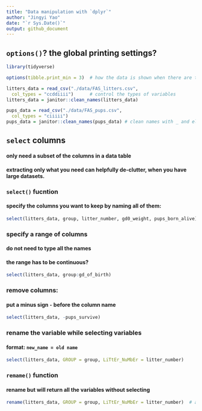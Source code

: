 ```yaml
---
title: "Data manipulation with `dplyr`"
author: "Jingyi Yao"
date: "`r Sys.Date()`"
output: github_document
---
```


## **`options()`**? the global printing settings?
```r
library(tidyverse)

options(tibble.print_min = 3)  # how the data is shown when there are too much data\

```

```r
litters_data = read_csv("./data/FAS_litters.csv",
  col_types = "ccddiiii")      # control the types of variables
litters_data = janitor::clean_names(litters_data)

pups_data = read_csv("./data/FAS_pups.csv",
  col_types = "ciiiii")
pups_data = janitor::clean_names(pups_data) # clean names with _ and eliminate other symbols
```


## **`select`** columns
#### only need a subset of the columns in a data table
#### extracting only what you need can helpfully de-clutter, when you have large datasets. 

### **`select()`** fucntion
#### specify the columns you want to keep by naming all of them:
```r
select(litters_data, group, litter_number, gd0_weight, pups_born_alive)

```

### specify a **range of columns**
#### do not need to type all the names
#### the range has to be continuous? 
```r
select(litters_data, group:gd_of_birth) 
```

### **remove** columns:
#### put a minus sign `-` before the column name
```r
select(litters_data, -pups_survive)
```

### **rename** the variable while selecting variables
#### format: `new_name = old name`
```r
select(litters_data, GROUP = group, LiTtEr_NuMbEr = litter_number)
```

### **`remame()`** function
#### rename but will return all the variables without selecting
```r
rename(litters_data, GROUP = group, LiTtEr_NuMbEr = litter_number)  # a fucntion in tidyverse

```

```r


```

```r


```

```r


```

```r


```

```r


```

```r


```

```r


```

```r


```

```r


```

```r


```
